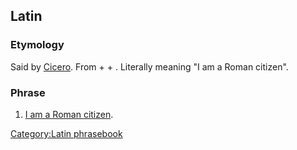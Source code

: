==Latin==
{{wikipedia}}

===Etymology===
Said by [[w:en:Cicero|Cicero]]. From {{term/t|la|cīvis||a citizen}} + {{term/t|la|rōmānus||Roman}} + {{term|sum||I am|lang=la}}. Literally meaning "I am a Roman citizen".

===Phrase===
{{head|la|phrase|head=[[civis|cīvis]] [[romanus|rōmānus]] [[sum]]}}

# [[Appendix:I am (ethnicity)|I am a Roman citizen]].

[[Category:Latin phrasebook]]